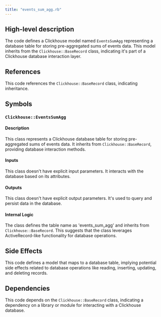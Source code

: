 ```yaml
---
title: "events_sum_agg.rb"
---
```


## High-level description
The code defines a Clickhouse model named `EventsSumAgg` representing a database table for storing pre-aggregated sums of events data. This model inherits from the `Clickhouse::BaseRecord` class, indicating it's part of a Clickhouse database interaction layer.

## References
This code references the `Clickhouse::BaseRecord` class, indicating inheritance.

## Symbols

### `Clickhouse::EventsSumAgg`
#### Description
This class represents a Clickhouse database table for storing pre-aggregated sums of events data. It inherits from `Clickhouse::BaseRecord`, providing database interaction methods.

#### Inputs
This class doesn't have explicit input parameters. It interacts with the database based on its attributes.

#### Outputs
This class doesn't have explicit output parameters. It's used to query and persist data in the database.

#### Internal Logic
The class defines the table name as 'events_sum_agg' and inherits from `Clickhouse::BaseRecord`. This suggests that the class leverages ActiveRecord-like functionality for database operations.

## Side Effects
This code defines a model that maps to a database table, implying potential side effects related to database operations like reading, inserting, updating, and deleting records.

## Dependencies
This code depends on the `Clickhouse::BaseRecord` class, indicating a dependency on a library or module for interacting with a Clickhouse database.
